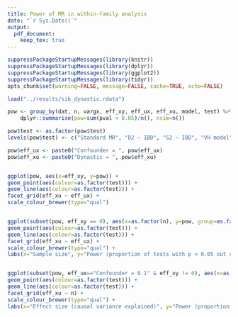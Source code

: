 ```yaml
---
title: Power of MR in within-family analysis
date: "`r Sys.Date()`"
output: 
  pdf_document:
    keep_tex: true
---
```



```r

suppressPackageStartupMessages(library(knitr))
suppressPackageStartupMessages(library(dplyr))
suppressPackageStartupMessages(library(ggplot2))
suppressPackageStartupMessages(library(tidyr))
opts_chunk$set(warning=FALSE, message=FALSE, cache=TRUE, echo=FALSE)

```

```r

load("../results/sib_dynastic.rdata")

pow <- group_by(dat, n, vargx, eff_xy, eff_ux, eff_xu, model, test) %>%
	dplyr::summarise(pow=sum(pval < 0.05)/n(), nsim=n())

pow$test <- as.factor(pow$test)
levels(pow$test) <- c("Standard MR", "D2 ~ IBD", "S2 ~ IBD", "VH model", "Pop + WF")

pow$eff_ux <- paste0("Confounder = ", pow$eff_ux)
pow$eff_xu <- paste0("Dynastic = ", pow$eff_xu)


ggplot(pow, aes(x=eff_xy, y=pow)) +
geom_point(aes(colour=as.factor(test))) +
geom_line(aes(colour=as.factor(test))) +
facet_grid(eff_xu ~ eff_ux) +
scale_colour_brewer(type="qual")


ggplot(subset(pow, eff_xy == 0), aes(x=as.factor(n), y=pow, group=as.factor(test))) +
geom_point(aes(colour=as.factor(test))) +
geom_line(aes(colour=as.factor(test))) +
facet_grid(eff_xu ~ eff_ux) +
scale_colour_brewer(type="qual") +
labs(x="Sample size", y="Power (proportion of tests with p < 0.05 out of 100)", colour="Method")


ggplot(subset(pow, eff_ux=="Confounder = 0.1" & eff_xy != 0), aes(x=as.factor(eff_xy), y=pow, group=as.factor(test))) +
geom_point(aes(colour=as.factor(test))) +
geom_line(aes(colour=as.factor(test))) +
facet_grid(eff_xu ~ n) +
scale_colour_brewer(type="qual") +
labs(x="Effect size (causal variance explained)", y="Power (proportion of tests with p < 0.05 out of 100)", colour="Method")


```
